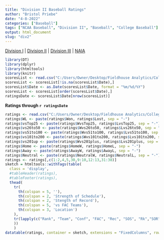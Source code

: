 ```yaml
---
title: "Division II Baseball Ratings"
author: "Bristol Priebe"
date: "4-8-2022"
categories: ["Baseball"]
tags: ["NCAA Baseball", "Division II", "Baseball", "College Baseball"]
output: html_document
slug: "div2"
---
```


[Division I](https://fieldhouseanalytics.com/div1/) | [Division II](https://fieldhouseanalytics.com/div2/) | [Division III](https://fieldhouseanalytics.com/div3/) |
[NAIA](https://fieldhouseanalytics.com/naia/)

```r
library(DT)
library(dplyr)
library(htmltools)
library(knitr)
scoresList <- read.csv("C:/Users/Owner/Desktop/Fieldhouse Analytics/College Baseball/2022 Massey Scores.csv")
scoresList <- scoresList[!is.na(scoresList$Date),]
scoresList$Date <- as.Date(scoresList$Date, format = "%m/%d/%Y")
scoresList <- scoresList[order(scoresList$Date),]
ratingsDate <- scoresList$Date[nrow(scoresList)]
```

**Ratings through `r ratingsDate`**

```r

ratings <- read.csv("C:/Users/Owner/Desktop/Fieldhouse Analytics/College Baseball/2022 Ratings + Miscellaneous Data - D-II.csv")
ratings$WL <- paste(ratings$Won, ratings$Lost, sep = "-")
ratings$vsTop25 <- paste(ratings$WvsTop25, ratings$LvsTop25, sep = "-")
ratings$vs26to50 <- paste(ratings$Wvs26to50, ratings$Lvs26to50, sep = "-")
ratings$vs51to100 <- paste(ratings$Wvs51to100, ratings$Lvs51to100, sep = "-")
ratings$vs101to200 <- paste(ratings$Wvs101to200, ratings$Lvs101to200, sep = "-")
ratings$vs201up <- paste(ratings$Wvs201plus, ratings$Lvs201plus, sep = "-")
ratings$Home <- paste(ratings$HomeW, ratings$HomeL, sep = "-")
ratings$Away <- paste(ratings$AwayW, ratings$AwayL, sep = "-")
ratings$Neutral <- paste(ratings$NeutralW, ratings$NeutralL, sep = "-")
ratings <- ratings[,c(1:2,4,5,30,9:10,12:13,31:38)]
sketch = htmltools::withTags(table(
  class = 'display',
  #tableHeader(ratings),
  #tableFooter(ratings),
  thead(
    tr(
      th(colspan = 5, ''), 
      th(colspan = 2, 'Strength of Schedule'),
      th(colspan = 2, 'Stength of Record'),
      th(colspan = 5, 'vs FAC Teams'),
      th(colspan = 3, 'Location')
    ),
    tr(lapply(c("Rank", "Team", "Conf", "FAC", "Rec", "SOS", "Rk","SOR","Rk","1-25","26-50","51-100","101-200", "201+", "Home", "Away", "Neutral"), th))
    ))
    )
datatable(ratings, container = sketch, extensions = "FixedColumns", rownames = FALSE, class = "cell-border stripe", options = list(columnDefs = list(list(className = "dt-center", targets = c(0,2:16)), list(orderable = FALSE, targets = c(4,9:16))), pageLength = 254, scrollX = TRUE, scrollY = '700px', fixedColumns = list(leftColumns = 2))) %>% formatRound("CurrentRating", digits = 2) %>% formatRound("ExpWinPct", digits = 3) %>% formatRound("WinsOverExp", digits = 1)
```


